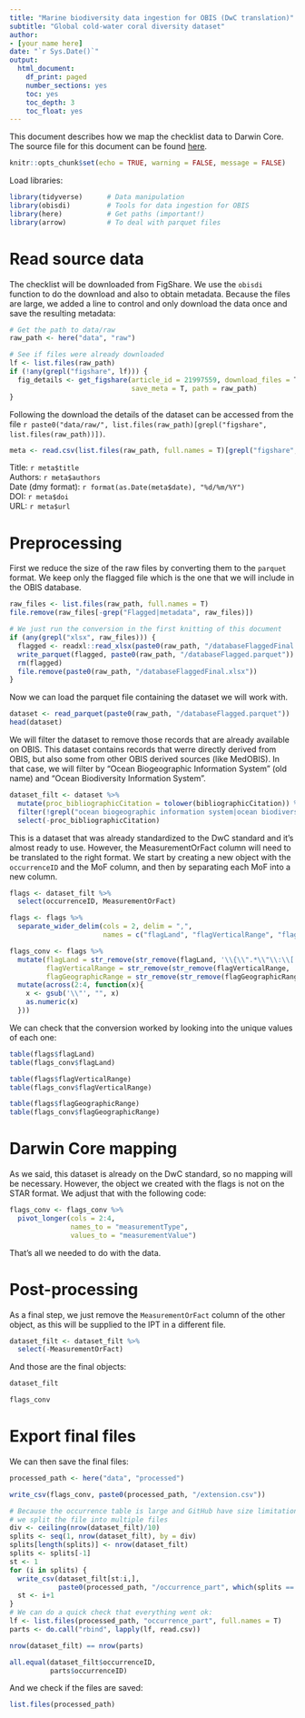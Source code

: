 ```yaml
---
title: "Marine biodiversity data ingestion for OBIS (DwC translation)"
subtitle: "Global cold-water coral diversity dataset"
author:
- [your name here]
date: "`r Sys.Date()`"
output:
  html_document:
    df_print: paged
    number_sections: yes
    toc: yes
    toc_depth: 3
    toc_float: yes
---
```


This document describes how we map the checklist data to Darwin Core. The source file for this document can be found [here](https://github.com/iobis/mpaeu_di_globcw_coral/blob/master/src/obisdi_general.Rmd).

```r
knitr::opts_chunk$set(echo = TRUE, warning = FALSE, message = FALSE)
```

Load libraries:

```r
library(tidyverse)      # Data manipulation
library(obisdi)         # Tools for data ingestion for OBIS
library(here)           # Get paths (important!)
library(arrow)          # To deal with parquet files
```

# Read source data

The checklist will be downloaded from FigShare. We use the `obisdi` function to do the download and also to obtain metadata. Because the files are large, we added a line to control and only download the data once and save the resulting metadata:

```r
# Get the path to data/raw
raw_path <- here("data", "raw")

# See if files were already downloaded
lf <- list.files(raw_path)
if (!any(grepl("figshare", lf))) {
  fig_details <- get_figshare(article_id = 21997559, download_files = T,
                              save_meta = T, path = raw_path)
}
```
Following the download the details of the dataset can be accessed from the file `r paste0("data/raw/", list.files(raw_path)[grepl("figshare", list.files(raw_path))])`.

```r
meta <- read.csv(list.files(raw_path, full.names = T)[grepl("figshare", list.files(raw_path))])
```


Title: `r meta$title`  
Authors: `r meta$authors`  
Date (dmy format): `r format(as.Date(meta$date), "%d/%m/%Y")`  
DOI: `r meta$doi`  
URL: `r meta$url`  

# Preprocessing

First we reduce the size of the raw files by converting them to the `parquet` format. We keep only the flagged file which is the one that we will include in the OBIS database.

```r
raw_files <- list.files(raw_path, full.names = T)
file.remove(raw_files[-grep("Flagged|metadata", raw_files)])

# We just run the conversion in the first knitting of this document
if (any(grepl("xlsx", raw_files))) {
  flagged <- readxl::read_xlsx(paste0(raw_path, "/databaseFlaggedFinal.xlsx"))
  write_parquet(flagged, paste0(raw_path, "/databaseFlagged.parquet"))
  rm(flagged)
  file.remove(paste0(raw_path, "/databaseFlaggedFinal.xlsx"))
}
```

Now we can load the parquet file containing the dataset we will work with.

```r
dataset <- read_parquet(paste0(raw_path, "/databaseFlagged.parquet"))
head(dataset)
```
We will filter the dataset to remove those records that are already available on OBIS. This dataset contains records that werre directly derived from OBIS, but also some from other OBIS derived sources (like MedOBIS). In that case, we will filter by "Ocean Biogeographic Information System" (old name) and "Ocean Biodiversity Information System".

```r
dataset_filt <- dataset %>%
  mutate(proc_bibliographicCitation = tolower(bibliographicCitation)) %>%
  filter(!grepl("ocean biogeographic information system|ocean biodiversity information system", proc_bibliographicCitation)) %>%
  select(-proc_bibliographicCitation)
```

This is a dataset that was already standardized to the DwC standard and it's almost ready to use. However, the MeasurementOrFact column will need to be translated to the right format. We start by creating a new object with the `occurrenceID` and the MoF column, and then by separating each MoF into a new column.

```r
flags <- dataset_filt %>%
  select(occurrenceID, MeasurementOrFact)

flags <- flags %>%
  separate_wider_delim(cols = 2, delim = ",",
                       names = c("flagLand", "flagVerticalRange", "flagGeographicRange")) 

flags_conv <- flags %>%
  mutate(flagLand = str_remove(str_remove(flagLand, '\\{\\".*\\"\\:\\['), "\\]"),
         flagVerticalRange = str_remove(str_remove(flagVerticalRange, '\\".*\\"\\:\\['), "\\]"),
         flagGeographicRange = str_remove(str_remove(flagGeographicRange, '\\".*\\"\\:\\['), "\\].")) %>%
  mutate(across(2:4, function(x){
    x <- gsub('\\"', "", x)
    as.numeric(x)
  }))
```

We can check that the conversion worked by looking into the unique values of each one:

```r
table(flags$flagLand)
table(flags_conv$flagLand)

table(flags$flagVerticalRange)
table(flags_conv$flagVerticalRange)

table(flags$flagGeographicRange)
table(flags_conv$flagGeographicRange)
```

# Darwin Core mapping

As we said, this dataset is already on the DwC standard, so no mapping will be necessary. However, the object we created with the flags is not on the STAR format. We adjust that with the following code:

```r
flags_conv <- flags_conv %>%
  pivot_longer(cols = 2:4,
               names_to = "measurementType",
               values_to = "measurementValue")
```

That's all we needed to do with the data.

# Post-processing

As a final step, we just remove the `MeasurementOrFact` column of the other object, as this will be supplied to the IPT in a different file. 

```r
dataset_filt <- dataset_filt %>%
  select(-MeasurementOrFact)
```

And those are the final objects:

```r
dataset_filt

flags_conv
```

# Export final files

We can then save the final files:

```r
processed_path <- here("data", "processed")

write_csv(flags_conv, paste0(processed_path, "/extension.csv"))

# Because the occurrence table is large and GitHub have size limitations
# we split the file into multiple files
div <- ceiling(nrow(dataset_filt)/10)
splits <- seq(1, nrow(dataset_filt), by = div)
splits[length(splits)] <- nrow(dataset_filt)
splits <- splits[-1]
st <- 1
for (i in splits) {
  write_csv(dataset_filt[st:i,],
            paste0(processed_path, "/occurrence_part", which(splits == i),".csv"))
  st <- i+1
}
# We can do a quick check that everything went ok:
lf <- list.files(processed_path, "occurrence_part", full.names = T)
parts <- do.call("rbind", lapply(lf, read.csv))

nrow(dataset_filt) == nrow(parts)

all.equal(dataset_filt$occurrenceID,
          parts$occurrenceID)
```

And we check if the files are saved:

```r
list.files(processed_path)
```


